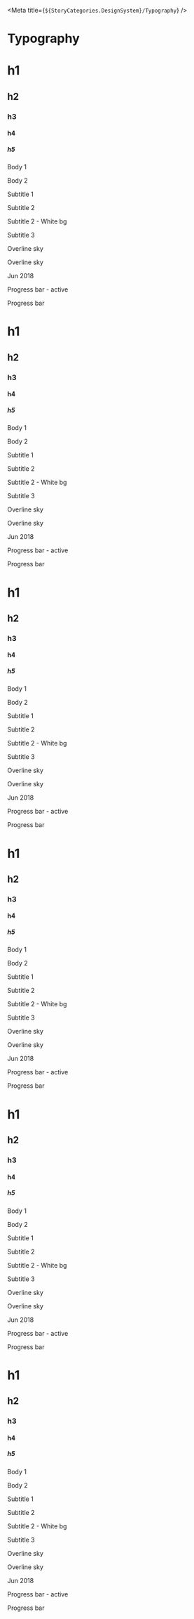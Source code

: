 
<Meta title={`${StoryCategories.DesignSystem}/Typography`} />

# Typography

<Canvas>
    <div class="flex flex-col">
        <div class="grid grid-cols-3 gap-4 p-4">
            <div class="flex flex-col">
                <h1 class="text-storm-dark">h1</h1>
                <h2 class="text-storm-dark">h2</h2>
                <h3 class="text-storm-dark">h3</h3>
                <h4 class="text-storm-dark">h4</h4>
                <h5 class="text-storm-dark">h5</h5>
                <div class="w-full h-10"></div>
                <p>Body 1</p>
                <p class="body-2">Body 2</p>
                <div class="w-full h-10"></div>
                <p class="font-semibold">Subtitle 1</p>
                <p class="text-sm text-storm-medium">Subtitle 2</p>
                <p class="text-sm text-storm-vague">Subtitle 2 - White bg</p>
                <p class="text-sm font-semibold text-storm-dark">Subtitle 3</p>
                <div class="w-full h-10"></div>
                <p class="font-bold text-sky-dark text-xxs uppercase">
                    Overline sky
                </p>
                <p class="font-semibold text-storm-vague text-xxs uppercase">
                    Overline sky
                </p>
                <div class="w-full h-6"></div>
                <p class="font-bold text-storm-light text-xxs uppercase">
                    Jun 2018
                </p>
                <div class="w-full h-6"></div>
                <p class="font-semibold text-indigo text-sm">
                    Progress bar - active
                </p>
                <p class="font-semibold text-storm-light text-sm">
                    Progress bar
                </p>
            </div>
            <div class="flex flex-col text-center">
                <h1 class="text-storm-dark">h1</h1>
                <h2 class="text-storm-dark">h2</h2>
                <h3 class="text-storm-dark">h3</h3>
                <h4 class="text-storm-dark">h4</h4>
                <h5 class="text-storm-dark">h5</h5>
                <div class="w-full h-10"></div>
                <p>Body 1</p>
                <p class="body-2">Body 2</p>
                <div class="w-full h-10"></div>
                <p class="font-semibold">Subtitle 1</p>
                <p class="text-sm text-storm-medium">Subtitle 2</p>
                <p class="text-sm text-storm-vague">Subtitle 2 - White bg</p>
                <p class="text-sm font-semibold text-storm-dark">Subtitle 3</p>
                <div class="w-full h-10"></div>
                <p class="font-bold text-sky-dark text-xxs uppercase">
                    Overline sky
                </p>
                <p class="font-semibold text-storm-vague text-xxs uppercase">
                    Overline sky
                </p>
                <div class="w-full h-6"></div>
                <p class="font-bold text-storm-light text-xxs uppercase">
                    Jun 2018
                </p>
                <div class="w-full h-6"></div>
                <p class="font-semibold text-indigo text-sm">
                    Progress bar - active
                </p>
                <p class="font-semibold text-storm-light text-sm">
                    Progress bar
                </p>
            </div>
            <div class="flex flex-col text-right">
                <h1 class="text-storm-dark">h1</h1>
                <h2 class="text-storm-dark">h2</h2>
                <h3 class="text-storm-dark">h3</h3>
                <h4 class="text-storm-dark">h4</h4>
                <h5 class="text-storm-dark">h5</h5>
                <div class="w-full h-10"></div>
                <p>Body 1</p>
                <p class="body-2">Body 2</p>
                <div class="w-full h-10"></div>
                <p class="font-semibold">Subtitle 1</p>
                <p class="text-sm text-storm-medium">Subtitle 2</p>
                <p class="text-sm text-storm-vague">Subtitle 2 - White bg</p>
                <p class="text-sm font-semibold text-storm-dark">Subtitle 3</p>
                <div class="w-full h-10"></div>
                <p class="font-bold text-sky-dark text-xxs uppercase">
                    Overline sky
                </p>
                <p class="font-semibold text-storm-vague text-xxs uppercase">
                    Overline sky
                </p>
                <div class="w-full h-6"></div>
                <p class="font-bold text-storm-light text-xxs uppercase">
                    Jun 2018
                </p>
                <div class="w-full h-6"></div>
                <p class="font-semibold text-indigo text-sm">
                    Progress bar - active
                </p>
                <p class="font-semibold text-storm-light text-sm">
                    Progress bar
                </p>
            </div>
        </div>
        <div class="grid grid-cols-3 gap-4 p-4 bg-indigo text-white">
            <div class="flex flex-col">
                <h1>h1</h1>
                <h2>h2</h2>
                <h3>h3</h3>
                <h4>h4</h4>
                <h5>h5</h5>
                <div class="w-full h-10"></div>
                <p>Body 1</p>
                <p class="body-2">Body 2</p>
                <div class="w-full h-10"></div>
                <p class="font-semibold">Subtitle 1</p>
                <p class="text-sm">Subtitle 2</p>
                <p class="text-sm">Subtitle 2 - White bg</p>
                <p class="text-sm font-semibold">Subtitle 3</p>
                <div class="w-full h-10"></div>
                <p class="font-bold text-xxs uppercase">Overline sky</p>
                <p class="font-semibold text-xxs uppercase">Overline sky</p>
                <div class="w-full h-6"></div>
                <p class="font-bold text-xxs uppercase">Jun 2018</p>
                <div class="w-full h-6"></div>
                <p class="font-semibold text-sm">Progress bar - active</p>
                <p class="font-semibold text-sm">Progress bar</p>
            </div>
            <div class="flex flex-col text-center">
                <h1>h1</h1>
                <h2>h2</h2>
                <h3>h3</h3>
                <h4>h4</h4>
                <h5>h5</h5>
                <div class="w-full h-10"></div>
                <p>Body 1</p>
                <p class="body-2">Body 2</p>
                <div class="w-full h-10"></div>
                <p class="font-semibold">Subtitle 1</p>
                <p class="text-sm">Subtitle 2</p>
                <p class="text-sm">Subtitle 2 - White bg</p>
                <p class="text-sm font-semibold">Subtitle 3</p>
                <div class="w-full h-10"></div>
                <p class="font-bold text-xxs uppercase">Overline sky</p>
                <p class="font-semibold text-xxs uppercase">Overline sky</p>
                <div class="w-full h-6"></div>
                <p class="font-bold text-xxs uppercase">Jun 2018</p>
                <div class="w-full h-6"></div>
                <p class="font-semibold text-sm">Progress bar - active</p>
                <p class="font-semibold text-sm">Progress bar</p>
            </div>
            <div class="flex flex-col text-right">
                <h1>h1</h1>
                <h2>h2</h2>
                <h3>h3</h3>
                <h4>h4</h4>
                <h5>h5</h5>
                <div class="w-full h-10"></div>
                <p>Body 1</p>
                <p class="body-2">Body 2</p>
                <div class="w-full h-10"></div>
                <p class="font-semibold">Subtitle 1</p>
                <p class="text-sm">Subtitle 2</p>
                <p class="text-sm">Subtitle 2 - White bg</p>
                <p class="text-sm font-semibold">Subtitle 3</p>
                <div class="w-full h-10"></div>
                <p class="font-bold text-xxs uppercase">Overline sky</p>
                <p class="font-semibold text-xxs uppercase">Overline sky</p>
                <div class="w-full h-6"></div>
                <p class="font-bold text-xxs uppercase">Jun 2018</p>
                <div class="w-full h-6"></div>
                <p class="font-semibold text-sm">Progress bar - active</p>
                <p class="font-semibold text-sm">Progress bar</p>
            </div>
        </div>
    </div>
</Canvas>

